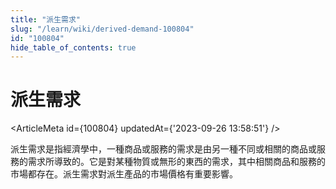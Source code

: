 ```yaml
---
title: "派生需求"
slug: "/learn/wiki/derived-demand-100804"
id: "100804"
hide_table_of_contents: true
---
```



# 派生需求

<ArticleMeta id={100804} updatedAt={'2023-09-26 13:58:51'} />
<div className='border-solid border-b border-t-0 my-4 border-[var(--ifm-color-gray-300)]' />

派生需求是指經濟學中，一種商品或服務的需求是由另一種不同或相關的商品或服務的需求所導致的。它是對某種物質或無形的東西的需求，其中相關商品和服務的市場都存在。派生需求對派生產品的市場價格有重要影響。

